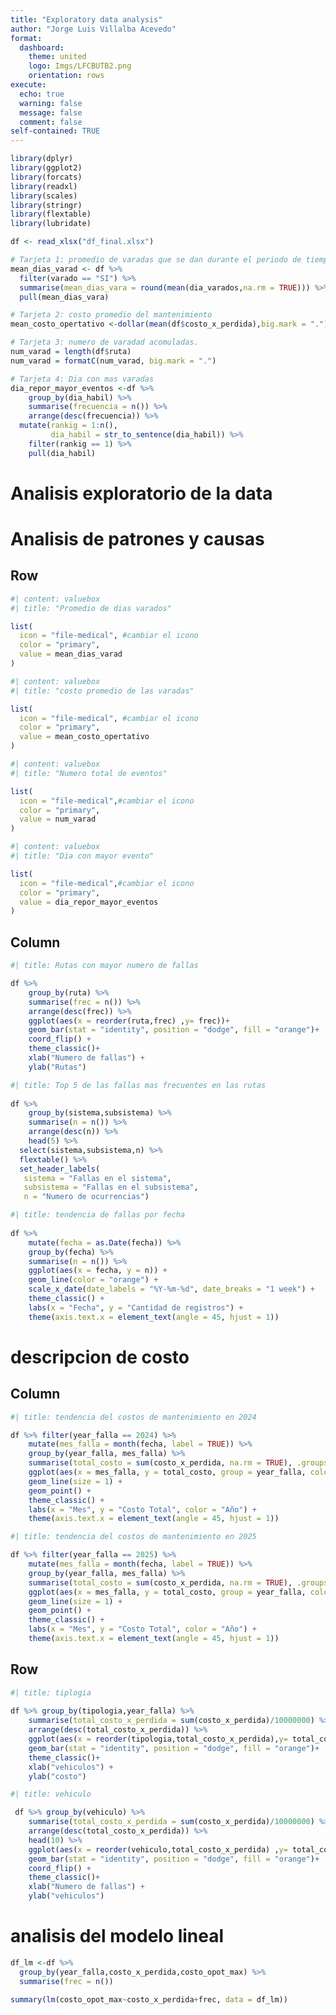```yaml
---
title: "Exploratory data analysis"
author: "Jorge Luis Villalba Acevedo"
format: 
  dashboard:
    theme: united
    logo: Imgs/LFCBUTB2.png
    orientation: rows
execute: 
  echo: true
  warning: false
  message: false
  comment: false
self-contained: TRUE  
---
```


```r
library(dplyr)
library(ggplot2)
library(forcats)
library(readxl)
library(scales)
library(stringr)
library(flextable)
library(lubridate)
```

```r
df <- read_xlsx("df_final.xlsx")
```

```r
# Tarjeta 1: promedio de varadas que se dan durante el periodo de tiempo
mean_dias_varad <- df %>% 
  filter(varado == "SI") %>% 
  summarise(mean_dias_vara = round(mean(dia_varados,na.rm = TRUE))) %>% 
  pull(mean_dias_vara)

# Tarjeta 2: costo promedio del mantenimiento
mean_costo_opertativo <-dollar(mean(df$costo_x_perdida),big.mark = ".")

# Tarjeta 3: numero de varadad acomuladas.
num_varad = length(df$ruta)
num_varad = formatC(num_varad, big.mark = ".")

# Tarjeta 4: Dia con mas varadas
dia_repor_mayor_eventos <-df %>% 
    group_by(dia_habil) %>%
    summarise(frecuencia = n()) %>% 
    arrange(desc(frecuencia)) %>% 
  mutate(rankig = 1:n(),
         dia_habil = str_to_sentence(dia_habil)) %>% 
    filter(rankig == 1) %>%
    pull(dia_habil)
```

# Analisis exploratorio de la data

# Analisis de patrones y causas

## Row {height="20%"}

```r
#| content: valuebox
#| title: "Promedio de dias varados"

list(
  icon = "file-medical", #cambiar el icono
  color = "primary",
  value = mean_dias_varad
)
```

```r
#| content: valuebox
#| title: "costo promedio de las varadas"

list(
  icon = "file-medical", #cambiar el icono
  color = "primary",
  value = mean_costo_opertativo
)
```

```r
#| content: valuebox
#| title: "Numero total de eventos"

list(
  icon = "file-medical",#cambiar el icono
  color = "primary",
  value = num_varad
)
```

```r
#| content: valuebox
#| title: "Dia con mayor evento"

list(
  icon = "file-medical",#cambiar el icono
  color = "primary",
  value = dia_repor_mayor_eventos
)
```

## Column

```r
#| title: Rutas con mayor numero de fallas

df %>% 
    group_by(ruta) %>% 
    summarise(frec = n()) %>% 
    arrange(desc(frec)) %>% 
    ggplot(aes(x = reorder(ruta,frec) ,y= frec))+
    geom_bar(stat = "identity", position = "dodge", fill = "orange")+
    coord_flip() +
    theme_classic()+
    xlab("Numero de fallas") +
    ylab("Rutas")

```

```r
#| title: Top 5 de las fallas mas frecuentes en las rutas
 
df %>% 
    group_by(sistema,subsistema) %>% 
    summarise(n = n()) %>% 
    arrange(desc(n)) %>%
    head(5) %>%  
  select(sistema,subsistema,n) %>% 
  flextable() %>% 
  set_header_labels(
   sistema = "Fallas en el sistema",
   subsistema = "Fallas en el subsistema",
   n = "Numero de ocurrencias")

```

```r
#| title: tendencia de fallas por fecha 
 
df %>%
    mutate(fecha = as.Date(fecha)) %>%
    group_by(fecha) %>%
    summarise(n = n()) %>%
    ggplot(aes(x = fecha, y = n)) +
    geom_line(color = "orange") +  
    scale_x_date(date_labels = "%Y-%m-%d", date_breaks = "1 week") +  
    theme_classic() +
    labs(x = "Fecha", y = "Cantidad de registros") +
    theme(axis.text.x = element_text(angle = 45, hjust = 1))  

```

# descripcion de costo
## Column
```r
#| title: tendencia del costos de mantenimiento en 2024 

df %>% filter(year_falla == 2024) %>% 
    mutate(mes_falla = month(fecha, label = TRUE)) %>%  
    group_by(year_falla, mes_falla) %>%
    summarise(total_costo = sum(costo_x_perdida, na.rm = TRUE), .groups = "drop") %>%
    ggplot(aes(x = mes_falla, y = total_costo, group = year_falla, color = as.factor(year_falla))) +
    geom_line(size = 1) +  
    geom_point() +  
    theme_classic() +
    labs(x = "Mes", y = "Costo Total", color = "Año") +
    theme(axis.text.x = element_text(angle = 45, hjust = 1)) 
```

```r
#| title: tendencia del costos de mantenimiento en 2025 

df %>% filter(year_falla == 2025) %>% 
    mutate(mes_falla = month(fecha, label = TRUE)) %>%  
    group_by(year_falla, mes_falla) %>%
    summarise(total_costo = sum(costo_x_perdida, na.rm = TRUE), .groups = "drop") %>%
    ggplot(aes(x = mes_falla, y = total_costo, group = year_falla, color = as.factor(year_falla))) +
    geom_line(size = 1) + 
    geom_point() +
    theme_classic() +
    labs(x = "Mes", y = "Costo Total", color = "Año") +
    theme(axis.text.x = element_text(angle = 45, hjust = 1)) 
```

## Row

```r
#| title: tiplogia
 
df %>% group_by(tipologia,year_falla) %>% 
    summarise(total_costo_x_perdida = sum(costo_x_perdida)/10000000) %>% 
    arrange(desc(total_costo_x_perdida)) %>% 
    ggplot(aes(x = reorder(tipologia,total_costo_x_perdida),y= total_costo_x_perdida))+
    geom_bar(stat = "identity", position = "dodge", fill = "orange")+
    theme_classic()+
    xlab("vehiculos") +
    ylab("costo")

```

```r
#| title: vehiculo

 df %>% group_by(vehiculo) %>% 
    summarise(total_costo_x_perdida = sum(costo_x_perdida)/10000000) %>% 
    arrange(desc(total_costo_x_perdida)) %>%
    head(10) %>% 
    ggplot(aes(x = reorder(vehiculo,total_costo_x_perdida) ,y= total_costo_x_perdida))+
    geom_bar(stat = "identity", position = "dodge", fill = "orange")+
    coord_flip() +
    theme_classic()+
    xlab("Numero de fallas") +
    ylab("vehiculos")
```

# analisis del modelo lineal
```r
df_lm <-df %>% 
  group_by(year_falla,costo_x_perdida,costo_opot_max) %>% 
  summarise(frec = n())

summary(lm(costo_opot_max~costo_x_perdida+frec, data = df_lm))
```

